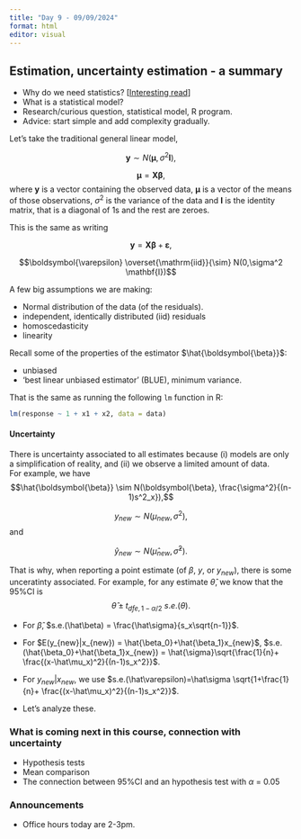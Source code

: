 ```yaml
---
title: "Day 9 - 09/09/2024"
format: html
editor: visual
---
```


## Estimation, uncertainty estimation - a summary  

- Why do we need statistics? [[Interesting read](misc_plots/Del_rigor_en_la_ciencia.pdf)]   
- What is a statistical model?  
- Research/curious question, statistical model, R program.  
- Advice: start simple and add complexity gradually.  

Let's take the traditional general linear model,  

$$\mathbf{y} \sim N(\boldsymbol{\mu}, \sigma^2\mathbf{I}),$$

$$\boldsymbol\mu = \mathbf{X}\boldsymbol\beta,$$
where $\mathbf{y}$ is a vector containing the observed data, $\boldsymbol\mu$ is a vector of the means of those observations, $\sigma^2$ is the variance of the data and $\mathbf{I}$ is the identity matrix, that is a diagonal of 1s and the rest are zeroes.  

This is the same as writing 

$$\mathbf{y} = \mathbf{X}\boldsymbol\beta + \boldsymbol{\varepsilon}, $$

$$\boldsymbol{\varepsilon} \overset{\mathrm{iid}}{\sim} N(0,\sigma^2 \mathbf{I})$$

A few big assumptions we are making:  

- Normal distribution of the data (of the residuals).    
- independent, identically distributed (iid) residuals  
- homoscedasticity  
- linearity  

Recall some of the properties of the estimator $\hat{\boldsymbol{\beta}}$:   

- unbiased  
- 'best linear unbiased estimator' (BLUE), minimum variance.  

That is the same as running the following `lm` function in R:  

```r
lm(response ~ 1 + x1 + x2, data = data)
```

#### Uncertainty  

There is uncertainty associated to all estimates because (i) models are only a simplification of reality, and (ii) we observe a limited amount of data.  
For example, we have 
$$\hat{\boldsymbol{\beta}} \sim N(\boldsymbol{\beta}, \frac{\sigma^2}{(n-1)s^2_x}),$$
 
$$y_{new} \sim N(\mu_{new}, \sigma^2),$$
and  

$$\hat{y}_{new} \sim N(\hat{\mu}_{new}, \hat{\sigma}^2).$$

That is why, when reporting a point estimate (of $\beta$, $y$, or $y_{new}$), there is some unceratinty associated. For example, for any estimate $\hat\theta$, we know that the 95%CI is 
$$ \hat{\theta} \pm t_{dfe, 1 - \alpha/2} \ s.e.(\theta).$$

- For $\hat\beta$, $s.e.(\hat\beta) = \frac{\hat\sigma}{s_x\sqrt{n-1}}$.

- For $E(y_{new}|x_{new}) = \hat{\beta_0}+\hat{\beta_1}x_{new}$, $s.e.(\hat{\beta_0}+\hat{\beta_1}x_{new}) = \hat{\sigma}\sqrt{\frac{1}{n}+ \frac{(x-\hat\mu_x)^2}{(n-1)s_x^2}}$.

- For $y_{new}|x_{new}$, we use $s.e.(\hat\varepsilon)=\hat\sigma \sqrt{1+\frac{1}{n}+ \frac{(x-\hat\mu_x)^2}{(n-1)s_x^2}}$. 

- Let's analyze these.  

### What is coming next in this course, connection with uncertainty  

- Hypothesis tests  
- Mean comparison  
- The connection between 95%CI and an hypothesis test with $\alpha$ = 0.05  

### Announcements 

- Office hours today are 2-3pm.  

